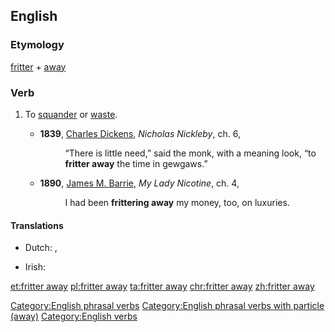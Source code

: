 ==English==

===Etymology===
[[fritter]] + [[away]]

===Verb===
{{en-verb|head=[[to]] [[fritter]] [[away]]|fritters away|frittering away|frittered away}}

# {{context|transitive|lang=en}} To [[squander]] or [[waste]].
#* '''1839''', [[w:Charles_Dickens|Charles Dickens]], ''Nicholas Nickleby'', ch. 6,
#*: “There is little need,” said the monk, with a meaning look, “to '''fritter away''' the time in gewgaws.”
#* '''1890''', [[w:J._M._Barrie|James M. Barrie]], ''My Lady Nicotine'', ch. 4,
#*: I had been '''frittering away''' my money, too, on luxuries.

====Translations====
{{trans-top|dish made by deep-frying}}
* Dutch: {{t|nl|verprutsen}}, {{t+|nl|verspillen}}
{{trans-mid}}
* Irish: {{t|ga|meath}}
{{trans-bottom}}

[[Category:English phrasal verbs]]
[[Category:English phrasal verbs with particle (away)]]
[[Category:English verbs]]

[[et:fritter away]]
[[pl:fritter away]]
[[ta:fritter away]]
[[chr:fritter away]]
[[zh:fritter away]]